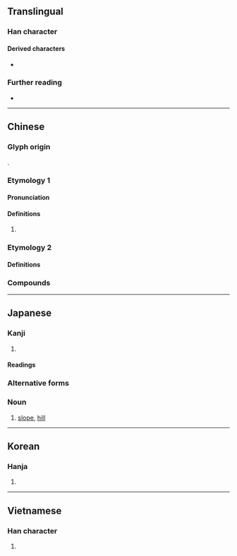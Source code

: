 {{also|阪|坡}}
{{character info}}
==Translingual==

===Han character===
{{Han char|rn=32|rad=土|as=04|sn=7|four=41147,42147|canj=GHE|ids=⿰土反}}

====Derived characters====
* {{l|mul|𭇸}}

===Further reading===
* {{Han ref|kx=0224.260|dkj=04910|dj=0459.140|hdz=10423.090|uh=5742|ud=22338}}

----

==Chinese==

===Glyph origin===
{{Han etym}}
{{Han compound|土|反|ls=psc|c1=s|c2=p}}.

===Etymology 1===
{{zh-forms|alt=阪,岅}}

====Pronunciation====
{{zh-pron
|m=bǎn
|m-s=
|dg=
|c=
|c-t=
|g=
|h=pfs=
|j=
|mb=
|md=
|mn=
|mn-t=
|w=
|x=
|mc=y
|oc=y
|cat=n
}}

====Definitions====
{{head|zh|Han character}}

# {{rfdef|zh}}

===Etymology 2===

====Definitions====
{{zh-see|阪|sv}}

===Compounds===
{{zh-der|布喀達坂峰|大坂|達坂|下坂走丸|長坂坡|長坂|蒲坂|前坂}}

----

==Japanese==

===Kanji===
{{ja-kanji|grade=3|rs=土04}}

# {{alternative form of|ja|阪}}

====Readings====
{{ja-readings
|goon=べん, ほん
|kanon=はん
|kanyoon=ばん
|kun=さか-
}}

===Alternative forms===
{{ja-kanjitab|さか|yomi=k}}

===Noun===
{{ja-noun|さか}}

# [[slope]], [[hill]]

----

==Korean==

===Hanja===
{{ko-hanja|판}}

# {{rfdef|ko|sort=土04}}

----

==Vietnamese==

===Han character===
{{vi-readings|hanviet=phản|nom=bản,phản,phằng|rs=土04}}

# {{rfdef|vi|sort=土04}}